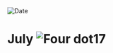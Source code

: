 
<RunningHead />
<Image src="/title-imprint.png" height={68} width={50} alt="Date" className="title-imprint"/>

# <div id="date">July <Image className="four-dot" src="/four-dot.png" height={15} width={15} alt="Four dot" />17</div>
